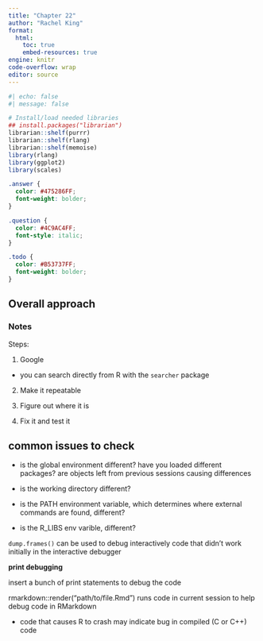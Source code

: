 ```yaml
---
title: "Chapter 22"
author: "Rachel King"
format: 
  html:
    toc: true
    embed-resources: true
engine: knitr
code-overflow: wrap
editor: source
---
```



```r
#| echo: false
#| message: false

# Install/load needed libraries
## install.packages("librarian")
librarian::shelf(purrr)
librarian::shelf(rlang)
librarian::shelf(memoise)
library(rlang)
library(ggplot2)
library(scales)
```



```scss

.answer { 
  color: #475286FF;
  font-weight: bolder;
}

.question {
  color: #4C9AC4FF;
  font-style: italic;
}

.todo {
  color: #B53737FF;
  font-weight: bolder;
}
```


## Overall approach

### Notes

Steps: 

1. Google

- you can search directly from R with the `searcher` package

2. Make it repeatable

3. Figure out where it is

4. Fix it and test it

## common issues to check

- is the global environment different? have you loaded different packages? are objects left from previous sessions causing differences 
- is the working directory different?

- is the PATH environment variable, which determines where external commands are found, different?

- is the R_LIBS env varible, different?

`dump.frames()` can be used to debug interactively code that didn't work initially in the interactive debugger

**print debugging**

insert a bunch of print statements to debug the code

rmarkdown::render("path/to/file.Rmd") runs code in current session to help debug code in RMarkdown

- code that causes R to crash may indicate bug in compiled (C or C++) code
